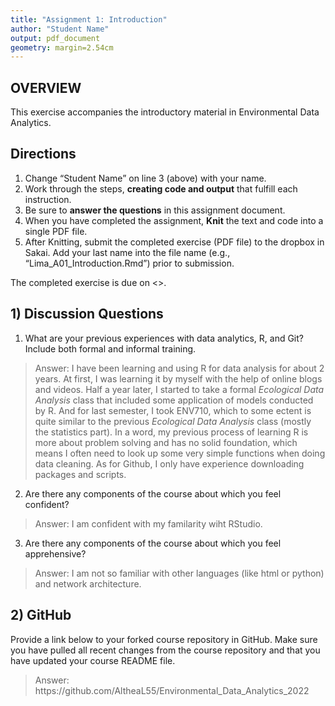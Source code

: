 ```yaml
---
title: "Assignment 1: Introduction"
author: "Student Name"
output: pdf_document
geometry: margin=2.54cm
---
```


## OVERVIEW

This exercise accompanies the introductory material in Environmental Data Analytics. 

## Directions
1. Change "Student Name" on line 3 (above) with your name.
3. Work through the steps, **creating code and output** that fulfill each instruction.
4. Be sure to **answer the questions** in this assignment document.
6. When you have completed the assignment, **Knit** the text and code into a single PDF file.
8. After Knitting, submit the completed exercise (PDF file) to the dropbox in Sakai. Add your last name into the file name (e.g., "Lima_A01_Introduction.Rmd") prior to submission.

The completed exercise is due on <>.

## 1) Discussion Questions

1. What are your previous experiences with data analytics, R, and Git? Include both formal and informal training.

> Answer: I have been learning and using R for data analysis for about 2 years. At first, I was learning it by myself with the help of online blogs and videos. Half a year later, I started to take a formal *Ecological Data Analysis* class that included some application of models conducted by R. And for last semester, I took ENV710, which to some ectent is quite similar to the previous *Ecological Data Analysis* class (mostly the statistics part). In a word, my previous process of learning R is more about problem solving and has no solid foundation, which means I often need to look up some very simple functions when doing data cleaning. As for Github, I only have experience downloading packages and scripts.

2. Are there any components of the course about which you feel confident?

> Answer: I am confident with my familarity wiht RStudio.

3. Are there any components of the course about which you feel apprehensive?

> Answer: I am not so familiar with other languages (like html or python) and network architecture.


## 2) GitHub

Provide a link below to your forked course repository in GitHub. Make sure you have pulled all recent changes from the course repository  and that you have updated your course README file. 

> Answer: https://github.com/AltheaL55/Environmental_Data_Analytics_2022


